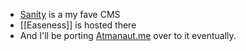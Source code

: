 - [Sanity](https://sanity.io) is a my fave CMS
- [[Easeness]] is hosted there
- And I'll be porting [Atmanaut.me](https://atmanaut.me) over to it eventually.
